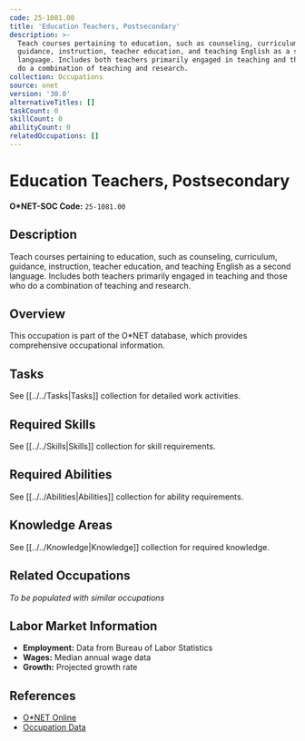 ```yaml
---
code: 25-1081.00
title: 'Education Teachers, Postsecondary'
description: >-
  Teach courses pertaining to education, such as counseling, curriculum,
  guidance, instruction, teacher education, and teaching English as a second
  language. Includes both teachers primarily engaged in teaching and those who
  do a combination of teaching and research.
collection: Occupations
source: onet
version: '30.0'
alternativeTitles: []
taskCount: 0
skillCount: 0
abilityCount: 0
relatedOccupations: []
---
```

# Education Teachers, Postsecondary

**O*NET-SOC Code:** `25-1081.00`

## Description

Teach courses pertaining to education, such as counseling, curriculum, guidance, instruction, teacher education, and teaching English as a second language. Includes both teachers primarily engaged in teaching and those who do a combination of teaching and research.

## Overview

This occupation is part of the O*NET database, which provides comprehensive occupational information.

## Tasks

See [[../../Tasks|Tasks]] collection for detailed work activities.

## Required Skills

See [[../../Skills|Skills]] collection for skill requirements.

## Required Abilities

See [[../../Abilities|Abilities]] collection for ability requirements.

## Knowledge Areas

See [[../../Knowledge|Knowledge]] collection for required knowledge.

## Related Occupations

*To be populated with similar occupations*

## Labor Market Information

- **Employment:** Data from Bureau of Labor Statistics
- **Wages:** Median annual wage data
- **Growth:** Projected growth rate

## References

- [O*NET Online](https://www.onetonline.org/link/summary/25-1081.00)
- [Occupation Data](https://www.onetcenter.org/)
